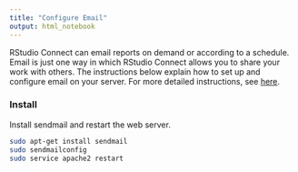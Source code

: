 ```yaml
---
title: "Configure Email"
output: html_notebook
---
```


RStudio Connect can email reports on demand or according to a schedule. Email is just one way in which RStudio Connect allows you to share your work with others. The instructions below explain how to set up and configure email on your server. For more detailed instructions, see [here](https://gist.github.com/adamstac/7462202).

### Install

Install sendmail and restart the web server.

```bash
sudo apt-get install sendmail
sudo sendmailconfig
sudo service apache2 restart
```
